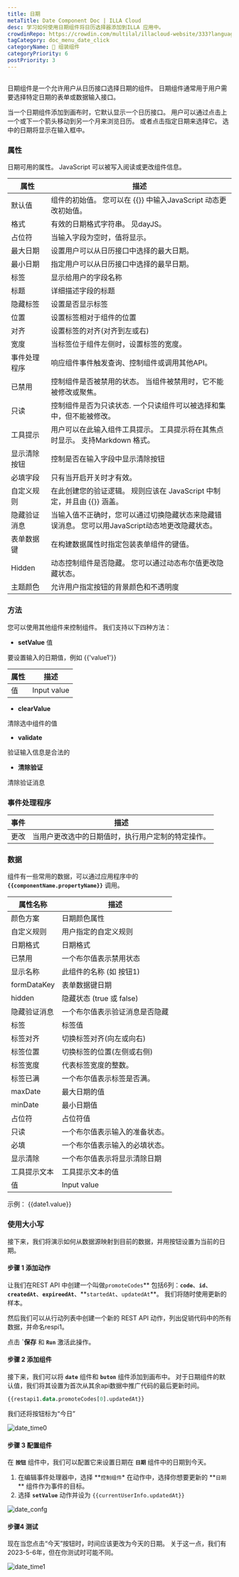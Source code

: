 ```yaml
---
title: 日期
metaTitle: Date Component Doc | ILLA Cloud
desc: 学习如何使用日期组件将日历选择器添加到ILLA 应用中。
crowdinRepo: https://crowdin.com/multilal/illacloud-website/333?languages=zhcn&filter=basic&value=0
tagCategory: doc_menu_date_click
categoryName: 🧬 组装组件
categoryPriority: 6
postPriority: 3
---
```


## <h2 hidden>日期是什么？</h2>

日期组件是一个允许用户从日历接口选择日期的组件。 日期组件通常用于用户需要选择特定日期的表单或数据输入接口。

当一个日期组件添加到画布时，它默认显示一个日历接口。 用户可以通过点击上一个或下一个箭头移动到另一个月来浏览日历。 或者点击指定日期来选择它。 选中的日期将显示在输入框中。

### 属性

日期可用的属性。 JavaScript 可以被写入阅读或更改组件信息。

| 属性     | 描述                                                    |
| ------ | ----------------------------------------------------- |
| 默认值    | 组件的初始值。 您可以在 {{}} 中输入JavaScript 动态更改初始值。              |
| 格式     | 有效的日期格式字符串。 见dayJS。                                   |
| 占位符    | 当输入字段为空时，值将显示。                                        |
| 最大日期   | 设置用户可以从日历接口中选择的最大日期。                                  |
| 最小日期   | 指定用户可以从日历接口中选择的最早日期。                                  |
| 标签     | 显示给用户的字段名称                                            |
| 标题     | 详细描述字段的标题                                             |
| 隐藏标签   | 设置是否显示标签                                              |
| 位置     | 设置标签相对于组件的位置                                          |
| 对齐     | 设置标签的对齐(对齐到左或右)                                       |
| 宽度     | 当标签位于组件左侧时，设置标签的宽度。                                   |
| 事件处理程序 | 响应组件事件触发查询、控制组件或调用其他API。                              |
| 已禁用    | 控制组件是否被禁用的状态。 当组件被禁用时，它不能被修改或聚焦。                      |
| 只读     | 控制组件是否为只读状态. 一个只读组件可以被选择和集中，但不能被修改。                   |
| 工具提示   | 用户可以在此输入组件工具提示。 工具提示将在其焦点时显示。 支持Markdown 格式。          |
| 显示清除按钮 | 控制是否在输入字段中显示清除按钮                                      |
| 必填字段   | 只有当开启开关时才有效。                                          |
| 自定义规则  | 在此创建您的验证逻辑。 规则应该在 JavaScript 中制定，并且由 {{}} 涵盖。         |
| 隐藏验证消息 | 当输入值不正确时，您可以通过切换隐藏状态来隐藏错误消息。 您可以用JavaScript动态地更改隐藏状态。 |
| 表单数据键  | 在构建数据属性时指定包装表单组件的键值。                                  |
| Hidden | 动态控制组件是否隐藏。 您可以通过动态布尔值更改隐藏状态。                         |
| 主题颜色   | 允许用户指定按钮的背景颜色和不透明度                                    |

### 方法

您可以使用其他组件来控制组件。 我们支持以下四种方法：

-   **setValue** 值

要设置输入的日期值，例如 {{'value1'}}

| 属性 | 描述          |
| -- | ----------- |
| 值  | Input value |

-   **clearValue**

清除选中组件的值 

-   **validate**

验证输入信息是合法的

-   **清除验证**

清除验证消息

### 事件处理程序

| 事件 | 描述                        |
| -- | ------------------------- |
| 更改 | 当用户更改选中的日期值时，执行用户定制的特定操作。 |

### 数据

组件有一些常用的数据，可以通过应用程序中的 **`{{componentName.propertyName}}`** 调用。

| 属性名称        | 描述                  |
| ----------- | ------------------- |
| 颜色方案        | 日期颜色属性              |
| 自定义规则       | 用户指定的自定义规则          |
| 日期格式        | 日期格式                |
| 已禁用         | 一个布尔值表示禁用状态         |
| 显示名称        | 此组件的名称 (如 按钮1)      |
| formDataKey | 表单数据键日期             |
| hidden      | 隐藏状态 (true 或 false) |
| 隐藏验证消息      | 一个布尔值表示验证消息是否隐藏     |
| 标签          | 标签值                 |
| 标签对齐        | 切换标签对齐(向左或向右)       |
| 标签位置        | 切换标签的位置(左侧或右侧)      |
| 标签宽度        | 代表标签宽度的整数。          |
| 标签已满        | 一个布尔值表示标签是否满。       |
| maxDate     | 最大日期的值              |
| minDate     | 最小日期值               |
| 占位符         | 占位符值                |
| 只读          | 一个布尔值表示输入的准备状态。     |
| 必填          | 一个布尔值表示输入的必填状态。     |
| 显示清除        | 一个布尔值表示将显示清除日期      |
| 工具提示文本      | 工具提示文本的值            |
| 值           | Input value         |

示例： {{date1.value}}

### 使用大小写

接下来，我们将演示如何从数据源映射到目前的数据，并用按钮设置为当前的日期。 

#### 步骤 1 添加动作

让我们在REST API 中创建一个叫做`promoteCodes`** 包括6列：**`code`**、**`id`**、**`createdAt`**、**`expireedAt`**、**`startedAt`、`updatedAt`\*\*。 我们将随时使用更新的样本。 

然后我们可以从行动列表中创建一个新的 REST API 动作，列出促销代码中的所有数据，并命名respi1。 

点击 **\`保存** 和 **`Run`** 激活此操作。

#### 步骤 2 添加组件

接下来，我们可以将 **`date`** 组件和 **`buton`** 组件添加到画布中。 对于日期组件的默认值，我们将其设置为首次从其余api数据中推广代码的最后更新时间。

```sql
{{restapi1.data.promoteCodes[0].updatedAt}}
```

我们还将按钮标为“今日”

![date_time0](https://cdn.illacloud.com/official-website/img/docs/date_time0.png)

#### 步骤 3 配置组件

在 **`按钮`** 组件中，我们可以配置它来设置日期在 **`日期`** 组件中的日期到今天。

1.  在编辑事件处理器中，选择 **`控制组件`\* 在动作中，选择你想要更新的 **`日期`\*\* 组件作为事件的目标。
2.  选择 **`setValue`** 动作并设为 `{{currentUserInfo.updatedAt}}` 

![date_confg](https://cdn.illacloud.com/official-website/img/docs/date_confg.png)

#### 步骤4 测试

现在当您点击“今天”按钮时，时间应该更改为今天的日期。 关于这一点，我们有2023-5-6年，但在你测试时可能不同。

![date_time1](https://cdn.illacloud.com/official-website/img/docs/date_time1.png)
